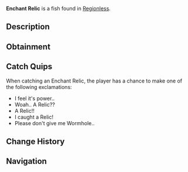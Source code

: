 {{FishInfobox
|image          = Enchant Relic.png
|rarity         = Relic
|sea            = First Sea
|location       = [[Regionless]]
|sublocation    = 
|sources        = Fishing Rod, Supreme Present, Unique Present
|radar_location = 
|prog_speed     = -20
|xp             = 800
|weather        = 
|time           = 
|season         = 
|bait           = 
|base_weight    = 21
|base_value     = 3500
|weight_range   = 0
|base_chance    = 0.2
|base_resil     = 35
}}
'''Enchant Relic''' is a {{Rarity|Relic}} fish found in [[Regionless]].

== Description ==
{{Description|A stone filled with the blessing of a Divine Lantern Keeper.. Returning it to it's throne under the Statue of Sovereignty will result in your currently equipped rod being engulfed in its power.|Bestiary Entry}}

== Obtainment ==
{{Fish Availability|
The Depths
The Depths/Absolute Darkness
|top_rods      = 
Leviathan's Fang Rod\86206.48\137296.34;
Trident Rod\79482.19\118408.37;
Free Spirit Rod\76567.12\113403.97;
Azure Of Lagoon\61513.29\98654.77;
No-Life Rod\60274.24\96534.34;
Lucky Rod\40922.84\63556.19;
Firefly Rod\57540.32\95563.82;
Adventurer's Rod\49587.05\82468.78;
Fast Rod\51585.9\86885.58;
Fischer's Rod\34653.85\58367.12;
Plastic Rod\34626.17\58217.83;
Seraphic Rod\57426.65\89410.14;
Ethereal Prism Rod\57275.16\88652.3;
Astralhook Rod\57079.41\89141.79;
Challenger's Rod\56554.33\88664.54;
Rod Of The Forgotten Fang\55230.83\87727.18;
Blazebringer Rod\53732.93\83306.34;
Verdant Shear Rod\50702.07\78615.05;
Zeus Rod\50602.59\78453.13;
Rod Of The Exalted One\50040.25\75783.95;
Rod Of The Depths\49960.62\79670.7;
Depthseeker Rod\46626.25\72686.88;
Avalanche Rod\41750.28\65554.04;
Volcanic Rod\40032.81\62065.98;
Steady Rod\13724.59\23851.36
|recommended   = Trident Rod
}}

== Catch Quips ==
When catching an Enchant Relic, the player has a chance to make one of the following exclamations:
* I feel it's power..
* Woah.. A Relic??
* A Relic!!
* I caught a Relic!
* Please don't give me Wormhole..

== Change History ==
{{Change History|{{subst:Current Version}}}}

== Navigation ==
{{Fish Navbox|Regionless}}